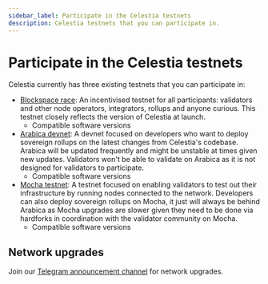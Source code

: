 ```yaml
---
sidebar_label: Participate in the Celestia testnets
description: Celestia testnets that you can participate in.
---
```


# Participate in the Celestia testnets


Celestia currently has three existing testnets that you can participate in:

* [Blockspace race](./blockspace-race.mdx): An incentivised testnet for all participants:
  validators and other node operators, integrators, rollups and anyone curious. This
  testnet closely reflects the version of Celestia at launch.
  * Compatible software versions
  <BsrVersionTags/>
* [Arabica devnet](./arabica-devnet.mdx): A devnet focused on developers who
  want to deploy sovereign rollups on the latest changes from Celestia's codebase.
  Arabica will be updated frequently and might be unstable at times given new updates.
  Validators won't be able to validate on Arabica as it is not designed for
  validators to participate.
  * Compatible software versions
  <ArabicaVersionTags/>
* [Mocha testnet](./mocha-testnet.mdx): A testnet focused on enabling validators
  to test out their infrastructure by running nodes connected to the network. Developers
  can also deploy sovereign rollups on Mocha, it just will always be behind Arabica
  as Mocha upgrades are slower given they need to be done via hardforks in coordination
  with the validator community on Mocha.
  * Compatible software versions
  <MochaVersionTags/>

## Network upgrades

Join our [Telegram announcement channel](https://t.me/+smSFIA7XXLU4MjJh)
for network upgrades.
